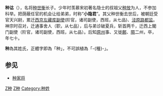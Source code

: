 {{noteTA
|1=种
}}
 
'''种诂'''（{{bd|？||？||catIdx=C种}}），名将[[种世衡|种世衡]]长子。少年时羡慕宋初著名隐士的叔祖父[[种放|种放]]为人，不参加科举。把荫蔽任官的机会让给弟弟，时称“'''小隐君'''”。其父种世衡去世后，被朝廷受官天兴尉，累迁[[散官|西京左藏库副使]](阶官，诸司副使，西班，从七品)、[[泾原路|泾原路]][[都监|都监]]。神宗时召对，迁通事舍人（职，从七品），后与弟诊破夏兵，斩首两千，迁西上閣门副使（阶官，诸司副使，西班，从七品）。后知[[原州|原州]]事、又徙[[鄜州|鄜]]、[[隰州|隰]]二州，卒，年七十。

'''种'''為其姓氏，正體字即為「种」，不可誤植為「-{種}-」。

==参见==
*[[种家将|种家将]]

{{宋朝人物小作品}}

[[Category:宋朝軍事人物|Z种]]
[[Category:洛阳人|Z种]]
[[Category:种姓|Category:种姓]]